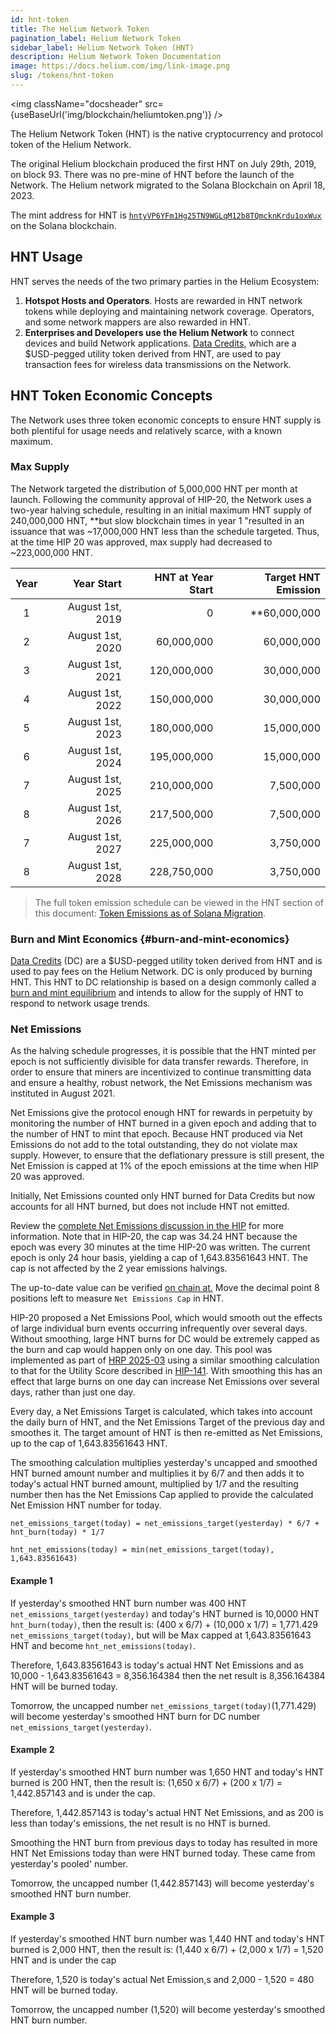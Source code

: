 ```yaml
---
id: hnt-token
title: The Helium Network Token
pagination_label: Helium Network Token
sidebar_label: Helium Network Token (HNT)
description: Helium Network Token Documentation
image: https://docs.helium.com/img/link-image.png
slug: /tokens/hnt-token
---
```



<img className="docsheader" src={useBaseUrl('img/blockchain/heliumtoken.png')} />

The Helium Network Token (HNT) is the native cryptocurrency and protocol token of the Helium
Network.

The original Helium blockchain produced the first HNT on July 29th, 2019, on block 93. There was no
pre-mine of HNT before the launch of the Network. The Helium network migrated to the Solana
Blockchain on April 18, 2023.

The mint address for HNT is [`hntyVP6YFm1Hg25TN9WGLqM12b8TQmcknKrdu1oxWux`][hnt-mint-addr] on the
Solana blockchain.

## HNT Usage

HNT serves the needs of the two primary parties in the Helium Ecosystem:

1. **Hotspot Hosts and Operators**. Hosts are rewarded in HNT network tokens while deploying and 
    maintaining network coverage. Operators, and some network mappers are also rewarded in HNT.
2. **Enterprises and Developers use the Helium Network** to connect devices and build Network
   applications. [Data Credits][datacredit], which are a \$USD-pegged utility token derived from
   HNT, are used to pay transaction fees for wireless data transmissions on the Network.

## HNT Token Economic Concepts

The Network uses three token economic concepts to ensure HNT supply is both plentiful for usage
needs and relatively scarce, with a known maximum.

<TopLedgerEmbed
  title="Daily Net Emissions"
  client="helium"
  queryId="7417"
  visualizationId="21858"
  apiKey="gmq5liGNsuNxbesxmL3y3CbWgE02BWvAMI6k6YaU"
/>

### Max Supply

The Network targeted the distribution of 5,000,000 HNT per month at launch. Following the community
approval of HIP-20, the Network uses a two-year halving schedule, resulting in an initial maximum HNT 
supply of 240,000,000 HNT, **but slow blockchain times in year 1 "resulted in an issuance that was 
~17,000,000 HNT less than the schedule targeted. Thus, at the time HIP 20 was approved, max supply had 
decreased to ~223,000,000 HNT.

| Year |       Year Start | HNT at Year Start | Target HNT Emission |
| :--: | ---------------: | ----------------: | ------------------: |
|  1   | August 1st, 2019 |                 0 |        **60,000,000 |
|  2   | August 1st, 2020 |        60,000,000 |          60,000,000 |
|  3   | August 1st, 2021 |       120,000,000 |          30,000,000 |
|  4   | August 1st, 2022 |       150,000,000 |          30,000,000 |
|  5   | August 1st, 2023 |       180,000,000 |          15,000,000 |
|  6   | August 1st, 2024 |       195,000,000 |          15,000,000 |
|  7   | August 1st, 2025 |       210,000,000 |           7,500,000 |
|  8   | August 1st, 2026 |       217,500,000 |           7,500,000 |
|  7   | August 1st, 2027 |       225,000,000 |           3,750,000 |
|  8   | August 1st, 2028 |       228,750,000 |           3,750,000 |

> The full token emission schedule can be viewed in the HNT section of this document: [Token
> Emissions as of Solana Migration][sol-emissions].

[^1]:
    Year 1 starts on **August 1st, 2019**. The first halving happened on day one of year three,
    **August 1st, 2021**.

### Burn and Mint Economics {#burn-and-mint-economics}

[Data Credits][datacredit] (DC) are a $USD-pegged utility token derived from HNT and is used to pay
fees on the Helium Network. DC is only produced by burning HNT. This HNT to DC relationship is based
on a design commonly called a [burn and mint equilibrium][bme] and intends to allow for the supply
of HNT to respond to network usage trends.

### Net Emissions

As the halving schedule progresses, it is possible that the HNT minted per epoch is not sufficiently
divisible for data transfer rewards. Therefore, in order to ensure that miners are incentivized to
continue transmitting data and ensure a healthy, robust network, the Net Emissions mechanism was
instituted in August 2021.

Net Emissions give the protocol enough HNT for rewards in perpetuity by monitoring the number of HNT
burned in a given epoch and adding that to the number of HNT to mint that epoch. Because HNT produced 
via Net Emissions do not add to the total outstanding, they do not violate max supply. However, to 
ensure that the deflationary pressure is still present, the Net Emission is capped at 1% of the epoch 
emissions at the time when HIP 20 was approved.

Initially, Net Emissions counted only HNT burned for Data Credits but now accounts for all HNT burned,
but does not include HNT not emitted.

Review the [complete Net Emissions discussion in the HIP][hip-20] for more information. Note that in
HIP-20, the cap was 34.24 HNT because the epoch was every 30 minutes at the time HIP-20 was written.
The current epoch is only 24 hour basis, yielding a cap of 1,643.83561643 HNT. The cap is not affected 
by the 2 year emissions halvings.

The up-to-date value can be verified
[on chain at.](https://explorer.solana.com/address/BQ3MCuTT5zVBhNfQ4SjMh3NPVhFy73MPV8rjfq5d1zie/anchor-account) Move
the decimal point 8 positions left to measure `Net Emissions Cap` in HNT.

HIP-20 proposed a Net Emissions Pool, which would smooth out the effects of large individual burn events 
occurring infrequently over several days. Without smoothing, large HNT burns for DC would be extremely 
capped as the burn and cap would happen only on one day. This pool was implemented as part of 
[HRP 2025-03][hrp-2025-03] using a similar smoothing calculation to that for the Utility Score described 
in [HIP-141][hip-141]. With smoothing this has an effect that large burns on one day can increase Net 
Emissions over several days, rather than just one day.

Every day, a Net Emissions Target is calculated, which takes into account the daily burn of HNT, and 
the Net Emissions Target of the previous day and smoothes it. The target amount of HNT is then re-emitted as 
Net Emissions, up to the cap of 1,643.83561643 HNT.

The smoothing calculation multiplies yesterday's uncapped and smoothed HNT burned amount number and 
multiplies it by 6/7 and then adds it to today's actual HNT burned amount, multiplied by 1/7 and the 
resulting number then has the Net Emissions Cap applied to provide the calculated Net Emission HNT 
number for today. 

```
net_emissions_target(today) = net_emissions_target(yesterday) * 6/7 + hnt_burn(today) * 1/7

hnt_net_emissions(today) = min(net_emissions_target(today), 1,643.83561643)
```

#### Example 1

If yesterday's smoothed HNT burn number was 400 HNT `net_emissions_target(yesterday)` and today's 
HNT burned is 10,0000 HNT `hnt_burn(today)`, then the result is: 
(400 x 6/7) +  (10,000 x 1/7) = 1,771.429 `net_emissions_target(today)`, 
but will be Max capped at 1,643.83561643 HNT and become `hnt_net_emissions(today)`.

Therefore, 1,643.83561643 is today's actual HNT Net Emissions and as 10,000 - 1,643.83561643 
= 8,356.164384 then the net result is 8,356.164384 HNT will be burned today.

Tomorrow, the uncapped number `net_emissions_target(today)`(1,771.429) will become yesterday's 
smoothed HNT burn for DC number `net_emissions_target(yesterday)`. 

#### Example 2

If yesterday's smoothed HNT burn number was 1,650 HNT and today's HNT burned is 200 HNT, 
then the result is: (1,650 x 6/7) + (200 x 1/7) = 1,442.857143 and is under the cap.

Therefore, 1,442.857143 is today's actual HNT Net Emissions, and as 200 is less than today's 
emissions, the net result is no HNT is burned.

Smoothing the HNT burn from previous days to today has resulted in more HNT Net Emissions today 
than were HNT burned today. These came from yesterday's pooled' number.

Tomorrow, the uncapped number (1,442.857143) will become yesterday's smoothed HNT burn number.

#### Example 3

If yesterday's smoothed HNT burn number was 1,440 HNT and today's HNT burned is 2,000 HNT, 
then the result is: (1,440 x 6/7) + (2,000 x 1/7) = 1,520 HNT and is under the cap

Therefore, 1,520 is today's actual Net Emission,s and 2,000 - 1,520 = 480 HNT will be burned 
today.

Tomorrow, the uncapped number (1,520) will become yesterday's smoothed HNT burn number.

[bme]: https://multicoin.capital/2018/02/13/new-models-utility-tokens/
[datacredit]: /tokens/data-credit
[hip-20]: https://github.com/helium/HIP/blob/master/0020-hnt-max-supply.md#net-emissions
[hip-141]: https://github.com/helium/HIP/blob/main/0141-single-token-governance-and-release-proposals.md#smoothing-function
[hrp-2025-03]: https://github.com/helium/helium-release-proposals/blob/main/releases/20250312-core-devs.md#1-hnt-token-net-emissions-smoothing
[iot]: /tokens/iot-token
[mobile]: /tokens/mobile-token
[sol-emissions]:
  https://github.com/helium/HIP/blob/main/files/0077/token-emissions-as-of-solana-migration.pdf
[hnt-mint-addr]: https://explorer.solana.com/address/hntyVP6YFm1Hg25TN9WGLqM12b8TQmcknKrdu1oxWux
